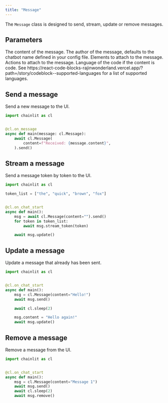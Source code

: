 ```yaml
---
title: "Message"
---
```


The `Message` class is designed to send, stream, update or remove messages.

## Parameters

<ParamField path="content" type="str">
  The content of the message.
</ParamField>
<ParamField path="author" type="str" optional>
  The author of the message, defaults to the chatbot name defined in your config
  file.
</ParamField>
<ParamField path="elements" type="Element[]" optional>
  Elements to attach to the message.
</ParamField>
<ParamField path="actions" type="Action[]" optional>
  Actions to attach to the message.
</ParamField>
<ParamField path="language" type="str" optional>
  Language of the code if the content is code. See
  https://react-code-blocks-rajinwonderland.vercel.app/?path=/story/codeblock--supported-languages
  for a list of supported languages.
</ParamField>

## Send a message

Send a new message to the UI.

```python
import chainlit as cl


@cl.on_message
async def main(message: cl.Message):
    await cl.Message(
        content=f"Received: {message.content}",
    ).send()
```

## Stream a message

Send a message token by token to the UI.

```python
import chainlit as cl

token_list = ["the", "quick", "brown", "fox"]


@cl.on_chat_start
async def main():
    msg = await cl.Message(content="").send()
    for token in token_list:
        await msg.stream_token(token)

    await msg.update()
```

## Update a message

Update a message that already has been sent.

```python
import chainlit as cl


@cl.on_chat_start
async def main():
    msg = cl.Message(content="Hello!")
    await msg.send()

    await cl.sleep(2)

    msg.content = "Hello again!"
    await msg.update()
```

## Remove a message

Remove a message from the UI.

```python
import chainlit as cl


@cl.on_chat_start
async def main():
    msg = cl.Message(content="Message 1")
    await msg.send()
    await cl.sleep(2)
    await msg.remove()
```
